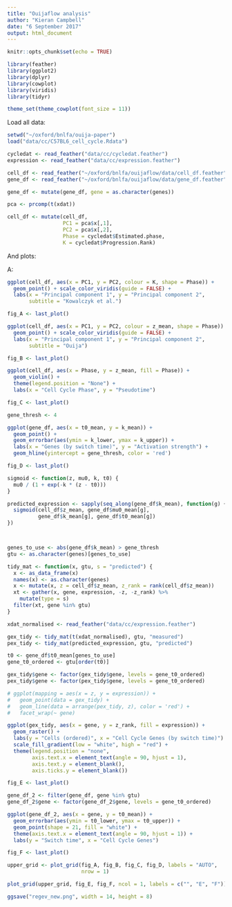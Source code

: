 ```yaml
---
title: "Ouijaflow analysis"
author: "Kieran Campbell"
date: "6 September 2017"
output: html_document
---
```


```r
knitr::opts_chunk$set(echo = TRUE)

library(feather)
library(ggplot2)
library(dplyr)
library(cowplot)
library(viridis)
library(tidyr)

theme_set(theme_cowplot(font_size = 11))
```

Load all data:

```r
setwd("~/oxford/bnlfa/ouija-paper")
load("data/cc/C57BL6_cell_cycle.Rdata")

cycledat <- read_feather("data/cc/cycledat.feather")
expression <- read_feather("data/cc/expression.feather")

cell_df <- read_feather("~/oxford/bnlfa/ouijaflow/data/cell_df.feather")
gene_df <- read_feather("~/oxford/bnlfa/ouijaflow/data/gene_df.feather")

gene_df <- mutate(gene_df, gene = as.character(genes))

pca <- prcomp(t(xdat))

cell_df <- mutate(cell_df,
                  PC1 = pca$x[,1],
                  PC2 = pca$x[,2],
                  Phase = cycledat$Estimated.phase,
                  K = cycledat$Progression.Rank)
```

And plots:

A:

```r
ggplot(cell_df, aes(x = PC1, y = PC2, colour = K, shape = Phase)) +
  geom_point() + scale_color_viridis(guide = FALSE) +
  labs(x = "Principal component 1", y = "Principal component 2",
       subtitle = "Kowalczyk et al.")

fig_A <- last_plot()

ggplot(cell_df, aes(x = PC1, y = PC2, colour = z_mean, shape = Phase)) +
  geom_point() + scale_color_viridis(guide = FALSE) +
  labs(x = "Principal component 1", y = "Principal component 2",
       subtitle = "Ouija")

fig_B <- last_plot()

ggplot(cell_df, aes(x = Phase, y = z_mean, fill = Phase)) +
  geom_violin() +
  theme(legend.position = "None") +
  labs(x = "Cell Cycle Phase", y = "Pseudotime")

fig_C <- last_plot()
```

```r
gene_thresh <- 4

ggplot(gene_df, aes(x = t0_mean, y = k_mean)) +
  geom_point() +
  geom_errorbar(aes(ymin = k_lower, ymax = k_upper)) +
  labs(x = "Genes (by switch time)", y = "Activation strength") +
  geom_hline(yintercept = gene_thresh, color = 'red')

fig_D <- last_plot()
```


```r
sigmoid <- function(z, mu0, k, t0) {
  mu0 / (1 + exp(-k * (z - t0)))
}

predicted_expression <- sapply(seq_along(gene_df$k_mean), function(g) {
  sigmoid(cell_df$z_mean, gene_df$mu0_mean[g],
          gene_df$k_mean[g], gene_df$t0_mean[g])
})



genes_to_use <- abs(gene_df$k_mean) > gene_thresh
gtu <- as.character(genes)[genes_to_use]

tidy_mat <- function(x, gtu, s = "predicted") {
  x <- as_data_frame(x)
  names(x) <- as.character(genes)
  x <- mutate(x, z = cell_df$z_mean, z_rank = rank(cell_df$z_mean))
  xt <- gather(x, gene, expression, -z, -z_rank) %>% 
    mutate(type = s)
  filter(xt, gene %in% gtu)
}

xdat_normalised <- read_feather("data/cc/expression.feather")

gex_tidy <- tidy_mat(t(xdat_normalised), gtu, "measured")
pex_tidy <- tidy_mat(predicted_expression, gtu, "predicted")

t0 <- gene_df$t0_mean[genes_to_use]
gene_t0_ordered <- gtu[order(t0)]

gex_tidy$gene <- factor(gex_tidy$gene, levels = gene_t0_ordered)
pex_tidy$gene <- factor(pex_tidy$gene, levels = gene_t0_ordered)

# ggplot(mapping = aes(x = z, y = expression)) +
#   geom_point(data = gex_tidy) +
#   geom_line(data = arrange(pex_tidy, z), color = 'red') +
#   facet_wrap(~ gene)

```



```r

ggplot(gex_tidy, aes(x = gene, y = z_rank, fill = expression)) + 
  geom_raster() +
  labs(y = "Cells (ordered)", x = "Cell Cycle Genes (by switch time)") +
  scale_fill_gradient(low = "white", high = "red") +
  theme(legend.position = "none",
        axis.text.x = element_text(angle = 90, hjust = 1),
        axis.text.y = element_blank(),
        axis.ticks.y = element_blank())

fig_E <- last_plot()

gene_df_2 <- filter(gene_df, gene %in% gtu)
gene_df_2$gene <- factor(gene_df_2$gene, levels = gene_t0_ordered)

ggplot(gene_df_2, aes(x = gene, y = t0_mean)) + 
  geom_errorbar(aes(ymin = t0_lower, ymax = t0_upper)) +
  geom_point(shape = 21, fill = "white") +
  theme(axis.text.x = element_text(angle = 90, hjust = 1)) +
  labs(y = "Switch time", x = "Cell Cycle Genes")

fig_F <- last_plot()
```

```r
upper_grid <- plot_grid(fig_A, fig_B, fig_C, fig_D, labels = "AUTO",
                        nrow = 1)

plot_grid(upper_grid, fig_E, fig_F, ncol = 1, labels = c("", "E", "F"))

ggsave("regev_new.png", width = 14, height = 8)
```

